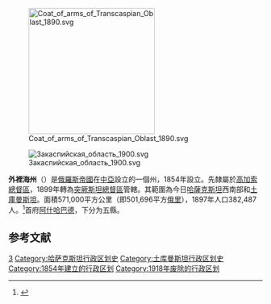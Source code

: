 [[File:Coat_of_arms_of_Transcaspian_Oblast_1890.svg|250px]]

[[File:Закаспийская_область_1900.svg|right]]

'''外裡海州'''（'''{{lang|ru|Закаспийская область}}'''）是[[俄羅斯帝國|俄羅斯帝國]]在[[中亞|中亞]]設立的一個州，1854年設立。先隸屬於[[高加索總督區|高加索總督區]]，1899年轉為[[突厥斯坦總督區|突厥斯坦總督區]]管轄。其範圍為今日[[哈薩克斯坦|哈薩克斯坦]]西南部和[[土庫曼斯坦|土庫曼斯坦]]。面積571,000平方公里（即501,696平方[[俄里|俄里]]），1897年人口382,487人。<ref>{{Cite web |url=http://demoscope.ru/weekly/ssp/rus_lan_97.php?reg=119 |title=Первая всеобщая перепись населения Российской Империи 1897 г. |accessdate=2007-09-13 |archive-date=2015-02-09 |archive-url=https://web.archive.org/web/20150209060503/http://demoscope.ru/weekly/ssp/rus_lan_97.php?reg=119 |dead-url=no }}</ref>首府[[阿什哈巴德|阿什哈巴德]]，下分为五縣。

== 参考文献 ==
<div class="references-small">
<references />
</div>

{{ImpRussia}}
[[Category:突厥斯坦总督区|З]]
[[Category:哈萨克斯坦行政区划史|Category:哈萨克斯坦行政区划史]]
[[Category:土库曼斯坦行政区划史|Category:土库曼斯坦行政区划史]]
[[Category:1854年建立的行政区划|Category:1854年建立的行政区划]]
[[Category:1918年废除的行政区划|Category:1918年废除的行政区划]]